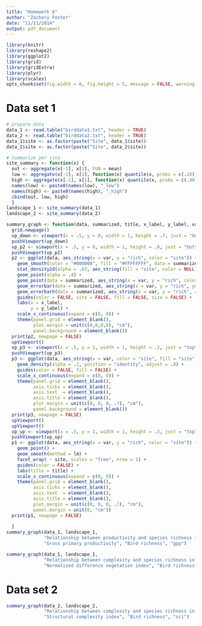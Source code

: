 ```yaml
---
title: "Homework 6"
author: "Zachary Foster"
date: "11/11/2014"
output: pdf_document
---
```


```r
library(knitr)
library(reshape2)
library(ggplot2)
library(grid)
library(gridExtra)
library(plyr)
library(scales)
opts_chunk$set(fig.width = 8, fig.height = 5, message = FALSE, warning = FALSE, echo = FALSE)
```


Data set 1
==========



```r
# prepare data
data_1 <- read.table("birddata1.txt", header = TRUE)
data_2 <- read.table("birddata2.txt", header = TRUE)
data_1$site <- as.factor(paste("Site", data_1$site))
data_2$site <- as.factor(paste("Site", data_2$site))
```

```r
# Summarize per site
site_summary <- function(x) {
  out <- aggregate(x[-1], x[1], FUN = mean)
  low <- aggregate(x[-1], x[1], function(x) quantile(x, probs = c(.10)))[-1]
  high <- aggregate(x[-1], x[1], function(x) quantile(x, probs = c(.90)))[-1]
  names(low) <- paste0(names(low), "_low")
  names(high) <- paste0(names(high), "_high")
  cbind(out, low, high)
  }
landscape_1 <- site_summary(data_1)
landscape_2 <- site_summary(data_2)
```


```r
summary_graph <- function(data, summarized, title, x_label, y_label, var) {
  grid.newpage()
  vp_down <- viewport(x = .5, y = 0, width = 1, height = .7, just = "bottom")
  pushViewport(vp_down)
  vp_p2 <- viewport(x = .5, y = 0, width = 1, height = .8, just = "bottom")
  pushViewport(vp_p2)
  p2 <- ggplot(data, aes_string(x = var, y = "rich", color = "site")) +
    geom_smooth(color = "#000000", fill = "#FFFFFFFF", data = summarized, aes_string(x = var, y = "rich", group = 1), method = lm) +
    stat_density2d(alpha = .03, aes_string(fill = "site", color = NULL), geom="polygon", n = 50, bins=10) +
    geom_point(alpha = .4) +
    geom_point(data = summarized, aes_string(x = var, y = "rich", color = "site", size = 15)) +
    geom_errorbar(data = summarized, aes_string(x = var, y = "rich", ymin = "rich_low", ymax = "rich_high", width = 0, size = 4)) +
    geom_errorbarh(data = summarized, aes_string(x = var, y = "rich", xmin = paste0(var, "_low"), xmax = paste0(var, "_high"), height = 0, size = 4)) +
    guides(color = FALSE, site = FALSE, fill = FALSE, size = FALSE) +
    labs(x = x_label, 
         y = y_label) +
    scale_x_continuous(expand = c(0, 0)) +
    theme(panel.grid = element_blank(), 
          plot.margin = unit(c(0,0,0,0), "cm"), 
          panel.background = element_blank())
  print(p2, newpage = FALSE)
  upViewport()
  vp_p3 <- viewport(x = .5, y = 1, width = 1, height = .2, just = "top")
  pushViewport(vp_p3)
  p3 <- ggplot(data, aes_string(x = var, color = "site", fill = "site")) +
    geom_density(alpha = .2, position = "identity", adjust = .8) +
    guides(color = FALSE, fill = FALSE) +
    scale_x_continuous(expand = c(0, 0)) +
    theme(panel.grid = element_blank(), 
          axis.ticks = element_blank(), 
          axis.text  = element_blank(), 
          axis.title = element_blank(), 
          plot.margin = unit(c(0, 0, 0, .7), "cm"),
          panel.background = element_blank())
  print(p3, newpage = FALSE)
  upViewport()
  upViewport()
  vp_up <- viewport(x = .5, y = 1, width = 1, height = .3, just = "top")
  pushViewport(vp_up)
  p1 <- ggplot(data, aes_string(x = var, y = "rich", color = "site")) +
    geom_point() +
    geom_smooth(method = lm) +
    facet_wrap( ~ site, scales = "free", nrow = 1) +
    guides(color = FALSE) +
    labs(title = title) +
    scale_x_continuous(expand = c(0, 0)) +
    theme(panel.grid = element_blank(), 
          axis.ticks = element_blank(), 
          axis.text  = element_blank(), 
          axis.title = element_blank(), 
          plot.margin = unit(c(0, 0, 0, .7), "cm"), 
          panel.margin = unit(0, "cm"))
  print(p1, newpage = FALSE)
  
  }
summary_graph(data_1, landscape_1, 
              "Relationship between productivity and species richness in data set 1",
              "Gross primary productivity", "Bird richness", "gpp")
```

```r
summary_graph(data_1, landscape_1, 
              "Relationship between complexity and species richness in data set 1",
              "Normalized difference vegetation index", "Bird richness", "ndvi")
```


Data set 2
==========

```r
summary_graph(data_2, landscape_2, 
              "Relationship between complexity and species richness in data set 2",
              "Structural complexity index", "Bird richness", "sci")
```

